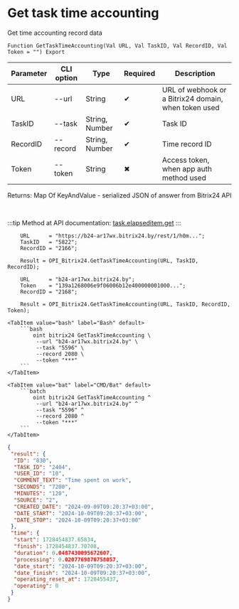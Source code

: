 ﻿---
sidebar_position: 4
---


# Get task time accounting
 Get time accounting record data



`Function GetTaskTimeAccounting(Val URL, Val TaskID, Val RecordID, Val Token = "") Export`

  | Parameter | CLI option | Type | Required | Description |
  |-|-|-|-|-|
  | URL | --url | String | &#x2714; | URL of webhook or a Bitrix24 domain, when token used |
  | TaskID | --task | String, Number | &#x2714; | Task ID |
  | RecordID | --record | String, Number | &#x2714; | Time record ID |
  | Token | --token | String | &#x2716; | Access token, when app auth method used |

  
  Returns:  Map Of KeyAndValue - serialized JSON of answer from Bitrix24 API

<br/>

:::tip
Method at API documentation: [task.elapseditem.get](https://dev.1c-bitrix.ru/rest_help/tasks/task/elapseditem/get.php)
:::
<br/>



```bsl title="1C:Enterprise/OneScript code example"
    URL      = "https://b24-ar17wx.bitrix24.by/rest/1/h0m...";
    TaskID   = "5822";
    RecordID = "2166";

    Result = OPI_Bitrix24.GetTaskTimeAccounting(URL, TaskID, RecordID);

    URL      = "b24-ar17wx.bitrix24.by";
    Token    = "139a1268006e9f06006b12e400000001000...";
    RecordID = "2168";

    Result = OPI_Bitrix24.GetTaskTimeAccounting(URL, TaskID, RecordID, Token);
```
 

 <Tabs>
  
    <TabItem value="bash" label="Bash" default>
        ```bash
            oint bitrix24 GetTaskTimeAccounting \
             --url "b24-ar17wx.bitrix24.by" \
             --task "5596" \
             --record 2080 \
             --token "***"
        ```
    </TabItem>
  
    <TabItem value="bat" label="CMD/Bat" default>
        ```batch
            oint bitrix24 GetTaskTimeAccounting ^
             --url "b24-ar17wx.bitrix24.by" ^
             --task "5596" ^
             --record 2080 ^
             --token "***"
        ```
    </TabItem>
</Tabs>


```json title="Result"
{
 "result": {
  "ID": "830",
  "TASK_ID": "2404",
  "USER_ID": "10",
  "COMMENT_TEXT": "Time spent on work",
  "SECONDS": "7200",
  "MINUTES": "120",
  "SOURCE": "2",
  "CREATED_DATE": "2024-09-09T09:20:37+03:00",
  "DATE_START": "2024-10-09T09:20:37+03:00",
  "DATE_STOP": "2024-10-09T09:20:37+03:00"
 },
 "time": {
  "start": 1728454837.65834,
  "finish": 1728454837.70708,
  "duration": 0.0487430095672607,
  "processing": 0.0207769870758057,
  "date_start": "2024-10-09T09:20:37+03:00",
  "date_finish": "2024-10-09T09:20:37+03:00",
  "operating_reset_at": 1728455437,
  "operating": 0
 }
}
```
